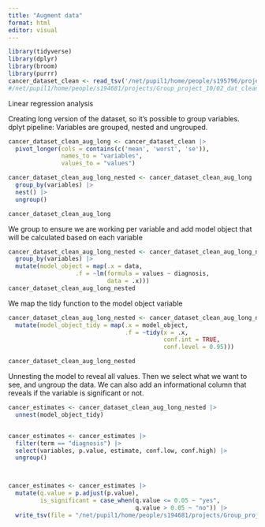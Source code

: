 ```yaml
---
title: "Augment data"
format: html
editor: visual
---
```


```r
library(tidyverse)
library(dplyr)
library(broom)
library(purrr)
cancer_dataset_clean <- read_tsv('/net/pupil1/home/people/s195796/projects/Group_10_project/R/02_dat_clean.tsv')
#/net/pupil1/home/people/s194681/projects/Group_project_10/02_dat_clean.tsv
```

Linear regression analysis

Creating long version of the dataset, so it's possible to group variables. dplyt pipeline: Variables are grouped, nested and ungrouped.

```r
cancer_dataset_clean_aug_long <- cancer_dataset_clean |> 
  pivot_longer(cols = contains(c('mean', 'worst', 'se')),
               names_to = "variables",
               values_to = "values") 

cancer_dataset_clean_aug_long_nested <- cancer_dataset_clean_aug_long |>
  group_by(variables) |>
  nest() |>
  ungroup()

cancer_dataset_clean_aug_long 
```

We group to ensure we are working per variable and add model object that will be calculated based on each variable

```r
cancer_dataset_clean_aug_long_nested <- cancer_dataset_clean_aug_long_nested |> 
  group_by(variables) |> 
  mutate(model_object = map(.x = data,
                   .f = ~lm(formula = values ~ diagnosis,
                            data = .x)))
cancer_dataset_clean_aug_long_nested
```

We map the tidy function to the model object variable

```r

cancer_dataset_clean_aug_long_nested <- cancer_dataset_clean_aug_long_nested |> 
  mutate(model_object_tidy = map(.x = model_object,
                                 .f = ~tidy(x = .x,
                                            conf.int = TRUE,
                                            conf.level = 0.95)))

cancer_dataset_clean_aug_long_nested
```

Unnesting the model to reveal all values. Then we select what we want to see, and ungroup the data. We can also add an informational column that reveals if the variable is significant or not.

```r
cancer_estimates <- cancer_dataset_clean_aug_long_nested |>
  unnest(model_object_tidy)


cancer_estimates <- cancer_estimates |> 
  filter(term == "diagnosis") |> 
  select(variables, p.value, estimate, conf.low, conf.high) |> 
  ungroup()



cancer_estimates <- cancer_estimates |>
  mutate(q.value = p.adjust(p.value),
         is_significant = case_when(q.value <= 0.05 ~ "yes",
                                    q.value > 0.05 ~ "no")) |>
  write_tsv(file = "/net/pupil1/home/people/s194681/projects/Group_project_10/02_dat_clean.tsv")


   

```
